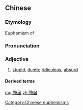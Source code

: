 {{also|戆居}}
==Chinese==
{{zh-forms|s=戆居|alt=戇Q:ngong6 kiu1}}

===Etymology===
Euphemism of {{zh-m|戇鳩}}.

===Pronunciation===
{{zh-pron
|c=ngong6 geoi1
|cat=a
}}

===Adjective===
{{zh-adj}}

# {{lb|zh|Cantonese}} [[stupid]], [[dumb]]; [[ridiculous]], [[absurd]]

====Derived terms====
{{zh-der|戇居居|戇居佬}}

[[Category:Chinese euphemisms]]

[[mg:戇居]]
[[zh:戇居]]